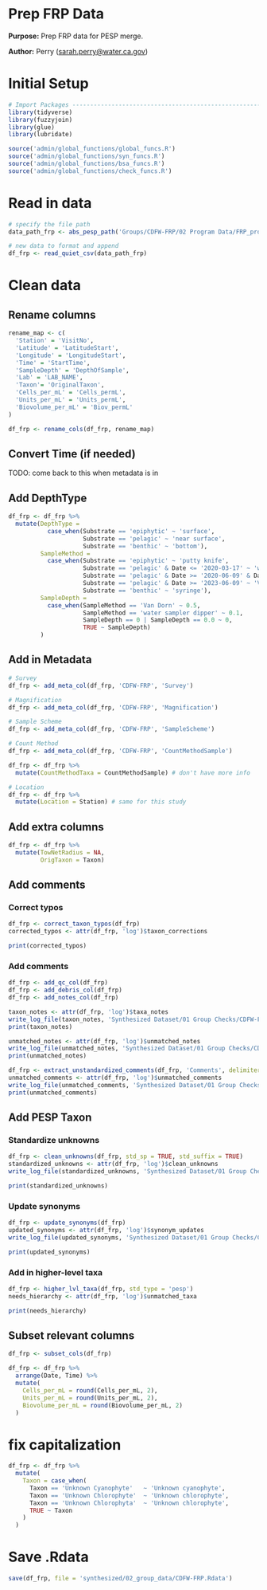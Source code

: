 # Prep FRP Data

**Purpose:** Prep FRP data for PESP merge.

**Author:** Perry ([sarah.perry\@water.ca.gov](mailto:sarah.perry@water.ca.gov){.email})

# Initial Setup
```r
# Import Packages ---------------------------------------------------------
library(tidyverse)
library(fuzzyjoin)
library(glue)
library(lubridate)

source('admin/global_functions/global_funcs.R')
source('admin/global_functions/syn_funcs.R')
source('admin/global_functions/bsa_funcs.R')
source('admin/global_functions/check_funcs.R')
```

# Read in data
```r
# specify the file path
data_path_frp <- abs_pesp_path('Groups/CDFW-FRP/02 Program Data/FRP_program_draft.csv')

# new data to format and append
df_frp <- read_quiet_csv(data_path_frp)
```

# Clean data

## Rename columns
```r
rename_map <- c(
  'Station' = 'VisitNo',
  'Latitude' = 'LatitudeStart',
  'Longitude' = 'LongitudeStart',
  'Time' = 'StartTime',
  'SampleDepth' = 'DepthOfSample',
  'Lab' = 'LAB_NAME',
  'Taxon'= 'OriginalTaxon',
  'Cells_per_mL' = 'Cells_permL',
  'Units_per_mL' = 'Units_permL',
  'Biovolume_per_mL' = 'Biov_permL'
)

df_frp <- rename_cols(df_frp, rename_map)
```

## Convert Time (if needed)
TODO: come back to this when metadata is in

## Add DepthType

```r
df_frp <- df_frp %>%
  mutate(DepthType =
           case_when(Substrate == 'epiphytic' ~ 'surface',
                     Substrate == 'pelagic' ~ 'near surface',
                     Substrate == 'benthic' ~ 'bottom'),
         SampleMethod =
           case_when(Substrate == 'epiphytic' ~ 'putty knife',
                     Substrate == 'pelagic' & Date <= '2020-03-17' ~ 'water sampler dipper',
                     Substrate == 'pelagic' & Date >= '2020-06-09' & Date <= '2023-06-30' ~ 'unspecified surface grab',
                     Substrate == 'pelagic' & Date >= '2023-06-09' ~ 'Van Dorn',
                     Substrate == 'benthic' ~ 'syringe'),
         SampleDepth =
           case_when(SampleMethod == 'Van Dorn' ~ 0.5,
                     SampleMethod == 'water sampler dipper' ~ 0.1,
                     SampleDepth == 0 | SampleDepth == 0.0 ~ 0,
                     TRUE ~ SampleDepth)
         )
```


## Add in Metadata
```r
# Survey
df_frp <- add_meta_col(df_frp, 'CDFW-FRP', 'Survey')

# Magnification
df_frp <- add_meta_col(df_frp, 'CDFW-FRP', 'Magnification')

# Sample Scheme
df_frp <- add_meta_col(df_frp, 'CDFW-FRP', 'SampleScheme')

# Count Method
df_frp <- add_meta_col(df_frp, 'CDFW-FRP', 'CountMethodSample')

df_frp <- df_frp %>%
  mutate(CountMethodTaxa = CountMethodSample) # don't have more info

# Location
df_frp <- df_frp %>%
  mutate(Location = Station) # same for this study
```

## Add extra columns
```r
df_frp <- df_frp %>% 
  mutate(TowNetRadius = NA,
         OrigTaxon = Taxon)
```

## Add comments

### Correct typos
```r
df_frp <- correct_taxon_typos(df_frp)
corrected_typos <- attr(df_frp, 'log')$taxon_corrections

print(corrected_typos)
```

### Add comments
```r
df_frp <- add_qc_col(df_frp)
df_frp <- add_debris_col(df_frp)
df_frp <- add_notes_col(df_frp)

taxon_notes <- attr(df_frp, 'log')$taxa_notes
write_log_file(taxon_notes, 'Synthesized Dataset/01 Group Checks/CDFW-FRP/tables/FRP_taxon_notes.csv')
print(taxon_notes)

unmatched_notes <- attr(df_frp, 'log')$unmatched_notes
write_log_file(unmatched_notes, 'Synthesized Dataset/01 Group Checks/CDFW-FRP/tables/FRP_unmatched_taxon_notes.csv')
print(unmatched_notes)

df_frp <- extract_unstandardized_comments(df_frp, 'Comments', delimiter = '. ')
unmatched_comments <- attr(df_frp, 'log')$unmatched_comments
write_log_file(unmatched_comments, 'Synthesized Dataset/01 Group Checks/CDFW-FRP/tables/FRP_leftover_comments.csv')
print(unmatched_comments)
```

## Add PESP Taxon

### Standardize unknowns
```r
df_frp <- clean_unknowns(df_frp, std_sp = TRUE, std_suffix = TRUE)
standardized_unknowns <- attr(df_frp, 'log')$clean_unknowns
write_log_file(standardized_unknowns, 'Synthesized Dataset/01 Group Checks/CDFW-FRP/tables/FRP_standardized_unknowns.csv')

print(standardized_unknowns)
```

### Update synonyms

```r
df_frp <- update_synonyms(df_frp)
updated_synonyms <- attr(df_frp, 'log')$synonym_updates
write_log_file(updated_synonyms, 'Synthesized Dataset/01 Group Checks/CDFW-FRP/tables/FRP_updated_synonyms.csv')

print(updated_synonyms)
```

### Add in higher-level taxa

```r
df_frp <- higher_lvl_taxa(df_frp, std_type = 'pesp')
needs_hierarchy <- attr(df_frp, 'log')$unmatched_taxa

print(needs_hierarchy)
```

## Subset relevant columns
```r
df_frp <- subset_cols(df_frp)

df_frp <- df_frp %>%
  arrange(Date, Time) %>%
  mutate(
    Cells_per_mL = round(Cells_per_mL, 2),
    Units_per_mL = round(Units_per_mL, 2),
    Biovolume_per_mL = round(Biovolume_per_mL, 2)
  )
```

# fix capitalization

```r
df_frp <- df_frp %>%
  mutate(
    Taxon = case_when(
      Taxon == 'Unknown Cyanophyte'   ~ 'Unknown cyanophyte',
      Taxon == 'Unknown Chlorophyte'  ~ 'Unknown chlorophyte',
      Taxon == 'Unknown Chlorophyta'  ~ 'Unknown chlorophyte',
      TRUE ~ Taxon
    )
  )
```

# Save .Rdata
```r
save(df_frp, file = 'synthesized/02_group_data/CDFW-FRP.Rdata')
```
